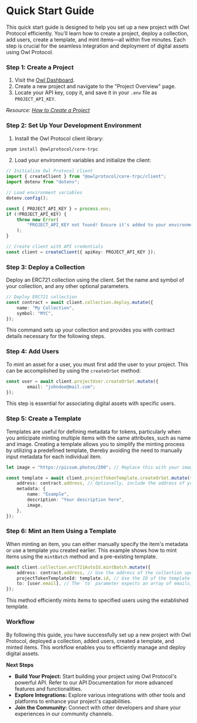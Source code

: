 
# Quick Start Guide

This quick start guide is designed to help you set up a new project with Owl Protocol efficiently. You'll learn how to create a project, deploy a collection, add users, create a template, and mint items—all within five minutes. Each step is crucial for the seamless integration and deployment of digital assets using Owl Protocol.

<Steps>

### Step 1: Create a Project

1. Visit the [Owl Dashboard](https://dashboard.owlprotocol.xyz/).
2. Create a new project and navigate to the "Project Overview" page.
3. Locate your API key, copy it, and save it in your `.env` file as `PROJECT_API_KEY`.

_Resource: [How to Create a Project](/tutorials-dashboard/get-started)_

### Step 2: Set Up Your Development Environment

1. Install the Owl Protocol client library:

```bash
pnpm install @owlprotocol/core-trpc
```

2. Load your environment variables and initialize the client:

```typescript
// Initialize Owl Protocol client
import { createClient } from "@owlprotocol/core-trpc/client";
import dotenv from "dotenv";

// Load environment variables
dotenv.config();

const { PROJECT_API_KEY } = process.env;
if (!PROJECT_API_KEY) {
    throw new Error(
        "PROJECT_API_KEY not found! Ensure it's added to your environment."
    );
}

// Create client with API credentials
const client = createClient({ apiKey: PROJECT_API_KEY });
```

### Step 3: Deploy a Collection

Deploy an ERC721 collection using the client. Set the name and symbol of your collection, and any other optional parameters.

```typescript
// Deploy ERC721 collection
const contract = await client.collection.deploy.mutate({
    name: "My Collection",
    symbol: "MYC",
});
```

This command sets up your collection and provides you with contract details necessary for the following steps.

### Step 4: Add Users

To mint an asset for a user, you must first add the user to your project. This can be accomplished by using the `createOrSet` method:

```typescript
const user = await client.projectUser.createOrSet.mutate({
		email: "johndoe@mail.com";
});
```

This step is essential for associating digital assets with specific users.

### Step 5: Create a Template

Templates are useful for defining metadata for tokens, particularly when you anticipate minting multiple items with the same attributes, such as name and image. Creating a template allows you to simplify the minting process by utilizing a predefined template, thereby avoiding the need to manually input metadata for each individual item.

```typescript
let image = "https://picsum.photos/200"; // Replace this with your image.

const template = await client.projectTokenTemplate.createOrSet.mutate({
    address: contract.address, // Optionally, include the address of your collection to ensure the template is specific to a collection, not just the project.
    metadata: {
        name: "Example",
        description: "Your description here",
        image,
    },
});
```

### Step 6: Mint an Item Using a Template

When minting an item, you can either manually specify the item's metadata or use a template you created earlier. This example shows how to mint items using the `mintBatch` method and a pre-existing template.

```typescript
await client.collection.erc721AutoId.mintBatch.mutate({
    address: contract.address, // Use the address of the collection specified in the previous steps.
    projectTokenTemplateId: template.id, // Use the ID of the template created earlier.
    to: [user.email], // The `to` parameter expects an array of emails, user IDs, and/or addresses.
});
```

This method efficiently mints items to specified users using the established template.

</Steps>

### Workflow

By following this guide, you have successfully set up a new project with Owl Protocol, deployed a collection, added users, created a template, and minted items. This workflow enables you to efficiently manage and deploy digital assets.

**Next Steps**

-   **Build Your Project:** Start building your project using Owl Protocol's powerful API. Refer to our API Documentation for more advanced features and functionalities.
-   **Explore Integrations:** Explore various integrations with other tools and platforms to enhance your project's capabilities.
-   **Join the Community:** Connect with other developers and share your experiences in our community channels.
